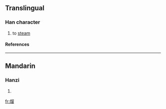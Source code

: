 ==Translingual==
===Han character===
{{Han char|rn=86|rad=火|as=10|sn=14|four=|canj=火竹竹田 (FHHW)}}
# to [[steam]]
====References====
{{Han ref|kx=0680.101|hdz=32224.040|uh=7198|ud=29080}}

----
==Mandarin==
===Hanzi===
{{cmn-hanzi|pin=[[liū]] ([[liu1]])|wg=liu<sup>1</sup>}}
# {{defn|Mandarin}}

[[fr:熘]]